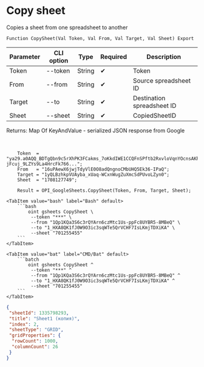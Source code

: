 ﻿---
sidebar_position: 3
description: Copy sheet and other functions to work with Google Sheets in the Open Integration Package, a free open-source integration library for 1C:Enterprise 8, OneScript and CLI
keywords: [1C, 1С, 1С:Enterprise, 1С:Enterprise 8.3, API, Integration, Services, Exchange, OneScript, CLI, Google Sheets]
---


# Copy sheet
 Copies a sheet from one spreadsheet to another



`Function CopySheet(Val Token, Val From, Val Target, Val Sheet) Export`

  | Parameter | CLI option | Type | Required | Description |
  |-|-|-|-|-|
  | Token | --token | String | &#x2714; | Token |
  | From | --from | String | &#x2714; | Source spreadsheet ID |
  | Target | --to | String | &#x2714; | Destination spreadsheet ID |
  | Sheet | --sheet | String | &#x2714; | CopiedSheetID |

  
  Returns:  Map Of KeyAndValue - serialized JSON response from Google

<br/>



```bsl title="1C:Enterprise/OneScript code example"
    Token  = "ya29.a0AQQ_BDTgQbn9c5rXhPK3FCakms_7oKkdIWE1CCQFnSPftb2RxvloVqnYOcnsAKhXrD0Gq8Tz2Kgn5IBXG5E25uksZfvvTtXob-jFcuj_9LZYs9La4HrcFk766...";
    From   = "16uPAewX6jwjTdyVlE0O8adQngnoCMbUHQ5Ek36-IPaQ";
    Target = "1yQLBzhkpVUAyba_xUaq-WCxnWugZuXmcSdPUvoLZyn0";
    Sheet  = "1708127749";

    Result = OPI_GoogleSheets.CopySheet(Token, From, Target, Sheet);
```
 

 <Tabs>
  
    <TabItem value="bash" label="Bash" default>
        ```bash
            oint gsheets CopySheet \
             --token "***" \
             --from "1Qp1KQa3S6c3rQYArn6czMtc1Us-ppFc8UYBR5-8MBeQ" \
             --to "1_HXA8QK1fJ0W9O3ic3sqWTe5QrVCHF7IsLKmjTDXiKA" \
             --sheet "701255455"
        ```
    </TabItem>
  
    <TabItem value="bat" label="CMD/Bat" default>
        ```batch
            oint gsheets CopySheet ^
             --token "***" ^
             --from "1Qp1KQa3S6c3rQYArn6czMtc1Us-ppFc8UYBR5-8MBeQ" ^
             --to "1_HXA8QK1fJ0W9O3ic3sqWTe5QrVCHF7IsLKmjTDXiKA" ^
             --sheet "701255455"
        ```
    </TabItem>
</Tabs>


```json title="Result"
{
 "sheetId": 1335798293,
 "title": "Sheet1 (копия)",
 "index": 2,
 "sheetType": "GRID",
 "gridProperties": {
  "rowCount": 1000,
  "columnCount": 26
 }
}
```
